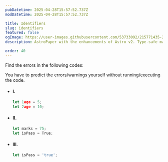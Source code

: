 ```yaml
---
pubDatetime: 2025-04-28T15:57:52.737Z
modDatetime: 2025-04-28T15:57:52.737Z

title: Identifiers
slug: identifiers
featured: false
ogImage: https://user-images.githubusercontent.com/53733092/215771435-25408246-2309-4f8b-a781-1f3d93bdf0ec.png
description: AstroPaper with the enhancements of Astro v2. Type-safe markdown contents, bug fixes and better dev experience etc.

order: 40
---
```



Find the errors in the following codes:

<Admonition variant="caution" title="caution">
    You have to predict the errors/warnings yourself without running/executing the code.
</Admonition>

- #### I.
    ```jsx
    let 1age = 5;
    let 2age = 10;
    ```

- #### II.
    ```jsx
    let marks = 75;
    let isPass = True;
    ```

- #### III.
    ```jsx
    let isPass = 'true';
    ```